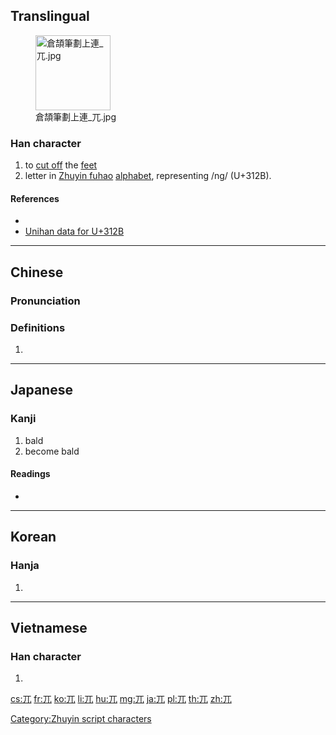 ==Translingual==
[[File:倉頡筆劃上連 兀.jpg|right|border|120px]]

===Han character===
{{Han char|rn=10|rad=儿|as=01|sn=3|four=10210|canj=MU|ids=⿱一儿}}

# to [[cut off]] the [[feet]]
# letter in [[Zhuyin fuhao]] [[alphabet]], representing /ng/ (U+312B).

====References====
* {{Han ref|kx=0123.020|dkj=01337|dj=0257.220|hdz=10264.050|uh=5140|ud=20800|bh=A461|bd=42081}}
* [http://www.unicode.org/charts/PDF/U3100.pdf Unihan data for U+312B] <!-- it's not Unihan -->
[[Category:Zhuyin script characters]]

----

==Chinese==
{{zh-forms}}

===Pronunciation===
{{zh-pron
|m=wù,wū
|c=ngat6
|mn=gu̍t
|mc=y
|oc=y
|ma=y
|cat=v
}}

===Definitions===
# {{rfdef|lang=zh}}

----

==Japanese==

===Kanji===
{{ja-kanji|grade=|rs=儿01}}

# bald
# become bald

====Readings====
* {{ja-readings|on=[[こつ]] (kotsu), [[ごつ]] (gotsu)|kun=[[たかい]] (takai), [[はげる]] (hageru), [[あしきる]] (ashikiru)}}

----

==Korean==

===Hanja===
{{ko-hanja|hangeul=올|rv=ol|mr=ol}}

# {{defn|lang=ko|sort=儿01}}

----

==Vietnamese==

===Han character===
{{vi-hantu|[[ngột]], [[ngát]], [[ngút]]|rs=儿01}}

# {{defn|lang=vi|sort=儿01}}

[[cs:兀]]
[[fr:兀]]
[[ko:兀]]
[[li:兀]]
[[hu:兀]]
[[mg:兀]]
[[ja:兀]]
[[pl:兀]]
[[th:兀]]
[[zh:兀]]